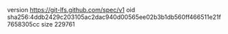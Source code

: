 version https://git-lfs.github.com/spec/v1
oid sha256:4ddb2429c203105ac2dac940d00565ee02b3b1db560ff466511e21f7658305cc
size 229761
